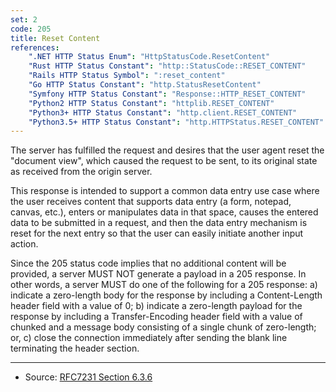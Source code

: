 ```yaml
---
set: 2
code: 205
title: Reset Content
references:
    ".NET HTTP Status Enum": "HttpStatusCode.ResetContent"
    "Rust HTTP Status Constant": "http::StatusCode::RESET_CONTENT"
    "Rails HTTP Status Symbol": ":reset_content"
    "Go HTTP Status Constant": "http.StatusResetContent"
    "Symfony HTTP Status Constant": "Response::HTTP_RESET_CONTENT"
    "Python2 HTTP Status Constant": "httplib.RESET_CONTENT"
    "Python3+ HTTP Status Constant": "http.client.RESET_CONTENT"
    "Python3.5+ HTTP Status Constant": "http.HTTPStatus.RESET_CONTENT"
---
```


<CodeTitle code={code} title={title} />

The server has fulfilled the request and desires that the user agent reset the "document view", which caused the request to be sent, to its original state as received from the origin server.

This response is intended to support a common data entry use case where the user receives content that supports data entry (a form, notepad, canvas, etc.), enters or manipulates data in that space, causes the entered data to be submitted in a request, and then the data entry mechanism is reset for the next entry so that the user can easily initiate another input action.

Since the 205 status code implies that no additional content will be provided, a server MUST NOT generate a payload in a 205 response. In other words, a server MUST do one of the following for a 205 response: a) indicate a zero-length body for the response by including a Content-Length header field with a value of 0; b) indicate a zero-length payload for the response by including a Transfer-Encoding header field with a value of chunked and a message body consisting of a single chunk of zero-length; or, c) close the connection immediately after sending the blank line terminating the header section.

---

* Source: [RFC7231 Section 6.3.6][1]

[1]: <https://tools.ietf.org/html/rfc7231#section-6.3.6>

